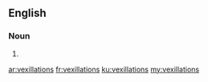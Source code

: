 ==English==

===Noun===
{{head|en|plural}}

# {{plural of|vexillation|lang=en}}

[[ar:vexillations]]
[[fr:vexillations]]
[[ku:vexillations]]
[[my:vexillations]]